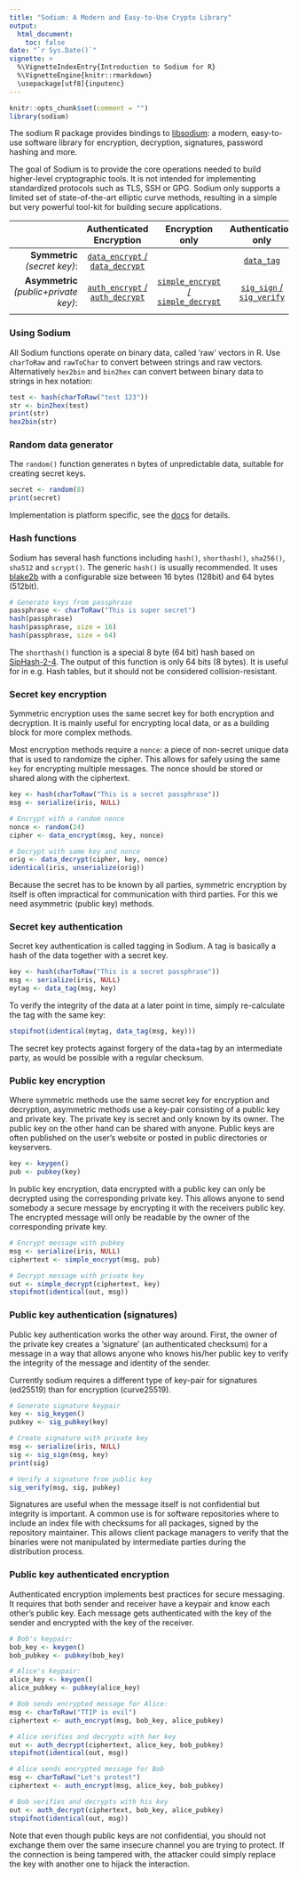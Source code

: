 ```yaml
---
title: "Sodium: A Modern and Easy-to-Use Crypto Library"
output:
  html_document:
    toc: false
date: "`r Sys.Date()`"
vignette: >
  %\VignetteIndexEntry{Introduction to Sodium for R}
  %\VignetteEngine{knitr::rmarkdown}
  \usepackage[utf8]{inputenc}
---
```


```r
knitr::opts_chunk$set(comment = "")
library(sodium)
```

The sodium R package provides bindings to [libsodium](https://libsodium.gitbook.io/): a modern, easy-to-use software library for encryption, decryption, signatures, password hashing and more. 

The goal of Sodium is to provide the core operations needed to build higher-level cryptographic tools. It is not intended for implementing standardized protocols such as TLS, SSH or GPG. Sodium only supports a limited set of state-of-the-art elliptic curve methods, resulting in a simple but very powerful tool-kit for building secure applications.


|                              | Authenticated Encryption         | Encryption only                     | Authentication only        | 
|-----------------------------:|:--------------------------------:|:-----------------------------------:|:--------------------------:|
| __Symmetric__ *(secret key)*:  | [`data_encrypt` / `data_decrypt`](#secret-key-encryption) | | [`data_tag`](#secret-key-authentication) | 
| __Asymmetric__ *(public+private key)*: | [`auth_encrypt` / `auth_decrypt`](#public-key-authenticated-encryption)  | [`simple_encrypt` / `simple_decrypt`](#public-key-encryption) | [`sig_sign` / `sig_verify`](#public-key-authentication-signatures) | 
|                              |                                  |                                     |                            |

### Using Sodium

All Sodium functions operate on binary data, called 'raw' vectors in R. Use `charToRaw` and `rawToChar` to convert between strings and raw vectors. Alternatively `hex2bin` and `bin2hex` can convert between binary data to strings in hex notation:

```r
test <- hash(charToRaw("test 123"))
str <- bin2hex(test)
print(str)
hex2bin(str)
```

### Random data generator

The `random()` function generates n bytes of unpredictable data, suitable for creating secret keys.

```r
secret <- random(8)
print(secret)
```

Implementation is platform specific, see the [docs](https://libsodium.gitbook.io/doc/generating_random_data) for  details.

### Hash functions

Sodium has several hash functions including `hash()`, `shorthash()`, `sha256()`, `sha512` and `scrypt()`. The generic `hash()` is usually recommended. It uses [blake2b](https://doc.libsodium.org/hashing/generic_hashing.html) with a configurable size between 16 bytes (128bit) and 64 bytes (512bit).

```r
# Generate keys from passphrase
passphrase <- charToRaw("This is super secret")
hash(passphrase)
hash(passphrase, size = 16)
hash(passphrase, size = 64)
```

The `shorthash()` function is a special 8 byte (64 bit) hash based on [SipHash-2-4](https://doc.libsodium.org/hashing/short-input_hashing.html). The output of this function is only 64 bits (8 bytes). It is useful for in e.g. Hash tables, but it should not be considered collision-resistant.


### Secret key encryption

Symmetric encryption uses the same secret key for both encryption and decryption. It is mainly useful for encrypting local data, or as a building block for more complex methods.

Most encryption methods require a `nonce`: a piece of non-secret unique data that is used to randomize the cipher. This allows for safely using the same `key` for encrypting multiple messages. The nonce should be stored or shared along with the ciphertext.

```r
key <- hash(charToRaw("This is a secret passphrase"))
msg <- serialize(iris, NULL)

# Encrypt with a random nonce
nonce <- random(24)
cipher <- data_encrypt(msg, key, nonce)

# Decrypt with same key and nonce
orig <- data_decrypt(cipher, key, nonce)
identical(iris, unserialize(orig))
```

Because the secret has to be known by all parties, symmetric encryption by itself is often impractical for communication with third parties. For this we need asymmetric (public key) methods.

### Secret key authentication

Secret key authentication is called tagging in Sodium. A tag is basically a hash of the data together with a secret key. 

```r
key <- hash(charToRaw("This is a secret passphrase"))
msg <- serialize(iris, NULL)
mytag <- data_tag(msg, key)
```

To verify the integrity of the data at a later point in time, simply re-calculate the tag with the same key:

```r
stopifnot(identical(mytag, data_tag(msg, key)))
```

The secret key protects against forgery of the data+tag by an intermediate party, as would be possible with a regular checksum.

### Public key encryption

Where symmetric methods use the same secret key for encryption and decryption, asymmetric methods use a key-pair consisting of a public key and private key. The private key is secret and only known by its owner. The public key on the other hand can be shared with anyone. Public keys are often published on the user's website or posted in public directories or keyservers.

```r
key <- keygen()
pub <- pubkey(key)
```

In public key encryption, data encrypted with a public key can only be decrypted using the corresponding private key. This allows anyone to send somebody a secure message by encrypting it with the receivers public key. The encrypted message will only be readable by the owner of the corresponding private key. 

```r
# Encrypt message with pubkey
msg <- serialize(iris, NULL)
ciphertext <- simple_encrypt(msg, pub)

# Decrypt message with private key
out <- simple_decrypt(ciphertext, key)
stopifnot(identical(out, msg))
```


### Public key authentication (signatures)

Public key authentication works the other way around. First, the owner of the private key creates a 'signature' (an authenticated checksum) for a message in a way that allows anyone who knows his/her public key to verify the integrity of the message and identity of the sender.

Currently sodium requires a different type of key-pair for signatures (ed25519) than for encryption (curve25519).

```r
# Generate signature keypair
key <- sig_keygen()
pubkey <- sig_pubkey(key)

# Create signature with private key
msg <- serialize(iris, NULL)
sig <- sig_sign(msg, key)
print(sig)

# Verify a signature from public key
sig_verify(msg, sig, pubkey)
```

Signatures are useful when the message itself is not confidential but integrity is important. A common use is for software repositories where to include an index file with checksums for all packages, signed by the repository maintainer. This allows client package managers to verify that the binaries were not manipulated by intermediate parties during the distribution process.

### Public key authenticated encryption

Authenticated encryption implements best practices for secure messaging. It requires that both sender and receiver have a keypair and know each other's public key. Each message gets authenticated with the key of the sender and encrypted with the key of the receiver.

```r
# Bob's keypair:
bob_key <- keygen()
bob_pubkey <- pubkey(bob_key)

# Alice's keypair:
alice_key <- keygen()
alice_pubkey <- pubkey(alice_key)

# Bob sends encrypted message for Alice:
msg <- charToRaw("TTIP is evil")
ciphertext <- auth_encrypt(msg, bob_key, alice_pubkey)

# Alice verifies and decrypts with her key
out <- auth_decrypt(ciphertext, alice_key, bob_pubkey)
stopifnot(identical(out, msg))

# Alice sends encrypted message for Bob
msg <- charToRaw("Let's protest")
ciphertext <- auth_encrypt(msg, alice_key, bob_pubkey)

# Bob verifies and decrypts with his key
out <- auth_decrypt(ciphertext, bob_key, alice_pubkey)
stopifnot(identical(out, msg))
```

Note that even though public keys are not confidential, you should not exchange them over the same insecure channel you are trying to protect. If the connection is being tampered with, the attacker could simply replace the key with another one to hijack the interaction.
